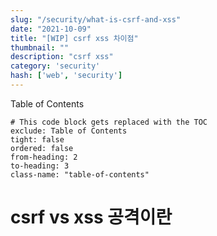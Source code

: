 ```yaml
---
slug: "/security/what-is-csrf-and-xss"
date: "2021-10-09"
title: "[WIP] csrf xss 차이점"
thumbnail: ""
description: "csrf xss"
category: 'security'
hash: ['web', 'security']
---
```


<div class="toc-title">Table of Contents</div>

```toc
# This code block gets replaced with the TOC
exclude: Table of Contents
tight: false
ordered: false
from-heading: 2
to-heading: 3
class-name: "table-of-contents"
```

# csrf vs xss 공격이란
